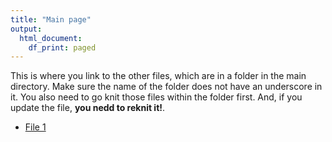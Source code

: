 ```yaml
---
title: "Main page"
output: 
  html_document:
    df_print: paged
---
```


This is where you link to the other files, which are in a folder in the main directory. Make sure the name of the folder does not have an underscore in it. You also need to go knit those files within the folder first. And, if you update the file, **you nedd to reknit it!**.

* [File 1](content/DS_R_1-basic-拷貝.html)

